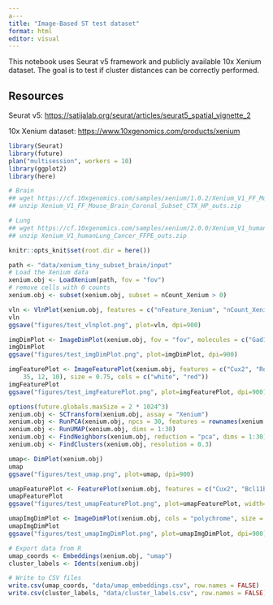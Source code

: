 ```yaml
---
a---
title: "Image-Based ST test dataset"
format: html
editor: visual
---
```


This notebook uses Seurat v5 framework and publicly available 10x Xenium dataset. The goal is to test if cluster distances can be correctly performed.

## Resources

Seurat v5: <https://satijalab.org/seurat/articles/seurat5_spatial_vignette_2>

10x Xenium dataset: <https://www.10xgenomics.com/products/xenium>

```r
library(Seurat)
library(future)
plan("multisession", workers = 10)
library(ggplot2)
library(here)
```

```bash
# Brain
## wget https://cf.10xgenomics.com/samples/xenium/1.0.2/Xenium_V1_FF_Mouse_Brain_Coronal_Subset_CTX_HP/Xenium_V1_FF_Mouse_Brain_Coronal_Subset_CTX_HP_outs.zip
## unzip Xenium_V1_FF_Mouse_Brain_Coronal_Subset_CTX_HP_outs.zip

# Lung
## wget https://cf.10xgenomics.com/samples/xenium/2.0.0/Xenium_V1_humanLung_Cancer_FFPE/Xenium_V1_humanLung_Cancer_FFPE_outs.zip
## unzip Xenium_V1_humanLung_Cancer_FFPE_outs.zip
```

```r
knitr::opts_knit$set(root.dir = here())
```

```r
path <- "data/xenium_tiny_subset_brain/input"
# Load the Xenium data
xenium.obj <- LoadXenium(path, fov = "fov")
# remove cells with 0 counts
xenium.obj <- subset(xenium.obj, subset = nCount_Xenium > 0)
```

```r
vln <- VlnPlot(xenium.obj, features = c("nFeature_Xenium", "nCount_Xenium"), ncol = 2, pt.size = 0)
vln 
ggsave("figures/test_vlnplot.png", plot=vln, dpi=900)
```

```r
imgDimPlot <- ImageDimPlot(xenium.obj, fov = "fov", molecules = c("Gad1", "Sst", "Pvalb", "Gfap"), nmols = 20000)
imgDimPlot
ggsave("figures/test_imgDimPlot.png", plot=imgDimPlot, dpi=900)
```

```r
imgFeaturePlot <- ImageFeaturePlot(xenium.obj, features = c("Cux2", "Rorb", "Bcl11b", "Foxp2"), max.cutoff = c(25,
    35, 12, 10), size = 0.75, cols = c("white", "red"))
imgFeaturePlot
ggsave("figures/test_imgFeaturePlot.png", plot=imgFeaturePlot, dpi=900)
```

```r
options(future.globals.maxSize = 2 * 1024^3)
xenium.obj <- SCTransform(xenium.obj, assay = "Xenium")
xenium.obj <- RunPCA(xenium.obj, npcs = 30, features = rownames(xenium.obj))
xenium.obj <- RunUMAP(xenium.obj, dims = 1:30)
xenium.obj <- FindNeighbors(xenium.obj, reduction = "pca", dims = 1:30)
xenium.obj <- FindClusters(xenium.obj, resolution = 0.3)
```

```r
umap<- DimPlot(xenium.obj)
umap
ggsave("figures/test_umap.png", plot=umap, dpi=900)
```

```r
umapFeaturePlot <- FeaturePlot(xenium.obj, features = c("Cux2", "Bcl11b", "Foxp2", "Gad1", "Sst", "Gfap"))
umapFeaturePlot
ggsave("figures/test_umapFeaturePlot.png", plot=umapFeaturePlot, width=20, heigh=15, dpi=300)
```

```r
umapImgDimPlot <- ImageDimPlot(xenium.obj, cols = "polychrome", size = 0.75)
umapImgDimPlot
ggsave("figures/test_umapImgDimPlot.png", plot=umapImgDimPlot, dpi=900)
```

```r
# Export data from R
umap_coords <- Embeddings(xenium.obj, "umap")
cluster_labels <- Idents(xenium.obj)

# Write to CSV files
write.csv(umap_coords, "data/umap_embeddings.csv", row.names = FALSE)
write.csv(cluster_labels, "data/cluster_labels.csv", row.names = FALSE)
```
